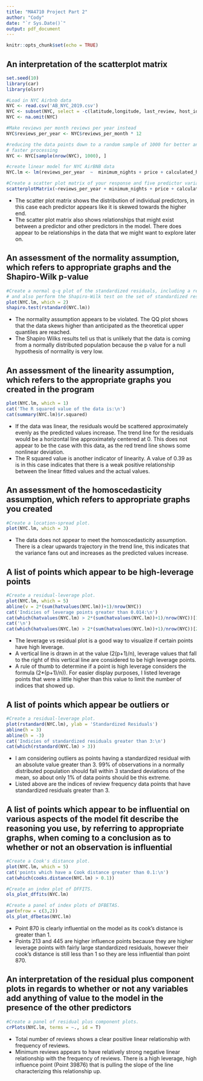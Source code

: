 ```yaml
---
title: "MA4710 Project Part 2"
author: "Cody"
date: "`r Sys.Date()`"
output: pdf_document
---
```


```r
knitr::opts_chunk$set(echo = TRUE)
```

## An interpretation of the scatterplot matrix

```r
set.seed(10)
library(car)
library(olsrr)

#Load in NYC Airbnb data
NYC <- read.csv('AB_NYC_2019.csv')
NYC <- subset(NYC, select = -c(latitude,longitude, last_review, host_id, host_name, name, id, neighbourhood, neighbourhood_group, room_type))
NYC <- na.omit(NYC)

#Make reviews per month reviews per year instead
NYC$reviews_per_year <- NYC$reviews_per_month * 12

#reducing the data points down to a random sample of 1000 for better and
# faster processing
NYC <- NYC[sample(nrow(NYC), 1000), ]

#create linear model for NYC AirBNB data
NYC.lm <- lm(reviews_per_year  ~  minimum_nights + price + calculated_host_listings_count + availability_365 + number_of_reviews, NYC)

#Create a scatter plot matrix of your response and five predictor variables.
scatterplotMatrix(~reviews_per_year + minimum_nights + price + calculated_host_listings_count + availability_365 + number_of_reviews, NYC, smooth=FALSE)
```

* The scatter plot matrix shows the distribution of individual predictors, in this case each predictor appears like it is skewed towards the higher end. 
* The scatter plot matrix also shows relationships that might exist between a predictor and other predictors in the model. There does appear to be relationships in the data that we might want to explore later on. 

## An assessment of the normality assumption, which refers to appropriate graphs and the Shapiro-Wilk p-value
```r
#Create a normal q-q plot of the standardized residuals, including a reference line, 
# and also perform the Shapiro-Wilk test on the set of standardized residuals.
plot(NYC.lm, which = 2)
shapiro.test(rstandard(NYC.lm))
```

* The normality assumption appears to be violated. The QQ plot shows that  the data skews higher than anticipated as the theoretical upper quantiles are reached. 
* The Shapiro Wilks results tell us that is unlikely that the data is coming from a normally distributed population because the p value for a null hypothesis of normality is very low. 

## An assessment of the linearity assumption, which refers to the appropriate graphs you created in the program
```r
plot(NYC.lm, which = 1)
cat('The R squared value of the data is:\n')
cat(summary(NYC.lm)$r.squared)
```

* If the data was linear, the residuals would be scattered approximately evenly as the predicted values increase. The trend line for the residuals would be a horizontal line approximately centered at 0. This does not appear to be the case with this data, as the red trend line shows some nonlinear deviation. 
* The R squared value is another indicator of linearity. A value of 0.39 as is in this case indicates that there is a weak positive relationship between the linear fitted values and the actual values. 


## An assessment of the homoscedasticity assumption, which refers to appropriate graphs you created
```r
#Create a location-spread plot.
plot(NYC.lm, which = 3)
```

* The data does not appear to meet the homoscedasticity assumption. There is a clear upwards trajectory in the trend line, this indicates that the variance fans out and increases as the predicted values increase. 

## A list of points which appear to be high-leverage points 
```r
#Create a residual-leverage plot.
plot(NYC.lm, which = 5)
abline(v = 2*(sum(hatvalues(NYC.lm))+1)/nrow(NYC))
cat('Indicies of leverage points greater than 0.014:\n')
cat(which(hatvalues(NYC.lm) > 2*(sum(hatvalues(NYC.lm))+1)/nrow(NYC))[1:27])
cat('\n')
cat(which(hatvalues(NYC.lm) > 2*(sum(hatvalues(NYC.lm))+1)/nrow(NYC))[28:51])
```

* The leverage vs residual plot is a good way to visualize if certain points have high leverage.
* A vertical line is drawn in at the value (2(p+1)/n), leverage values that fall to the right of this vertical line are considered to be high leverage points.
* A rule of thumb to determine if a point is high leverage considers the formula (2*(p+1)/n)). For easier display purposes, I listed leverage points that were a little higher than this value to limit the number of indices that showed up.


## A list of points which appear be outliers or 
```r
#Create a residual-leverage plot.
plot(rstandard(NYC.lm), ylab = 'Standardized Residuals')
abline(h = 3)
abline(h = -3)
cat('Indicies of standardized residuals greater than 3:\n')
cat(which(rstandard(NYC.lm) > 3))
```

* I am considering outliers as points having a standardized residual with an absolute value greater than 3. 99% of observations in a normally distributed population should fall within 3 standard deviations of the mean, so about only 1% of data points should be this extreme. 
* Listed above are the indices of review frequency data points that have standardized residuals greater than 3. 


## A list of points which appear to be influential on various aspects of the model fit describe the reasoning you use, by referring to appropriate graphs, when coming to a conclusion as to whether or not an observation is influential
```r
#Create a Cook's distance plot.
plot(NYC.lm, which = 5)
cat('points which have a Cook distance greater than 0.1:\n')
cat(which(cooks.distance(NYC.lm) > 0.1))

#Create an index plot of DFFITS.
ols_plot_dffits(NYC.lm)

#Create a panel of index plots of DFBETAS.
par(mfrow = c(3,2))
ols_plot_dfbetas(NYC.lm)
```

* Point 870 is clearly influential on the model as its cook's distance is greater than 1. 
* Points 213 and 445 are higher influence points because they are higher leverage points with fairly large standardized residuals, however their cook's distance is still less than 1 so they are less influential than point 870. 

## An interpretation of the residual plus component plots in regards to whether or not any variables add anything of value to the model in the presence of the other predictors
```r
#Create a panel of residual plus component plots.
crPlots(NYC.lm, terms = ~., id = T)
```

* Total number of reviews shows a clear positive linear relationship with frequency of reviews. 
* Minimum reviews appears to have relatively strong negative linear relationship with the frequency of reviews. There is a high leverage, high influence point (Point 39876) that is pulling the slope of the line characterizing this relationship up. 


